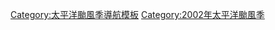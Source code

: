 <noinclude>{{NoteTA
|G1=TyphoonNew
|skin=typhoon
}}</noinclude>
{{風季導航模板
 |name=2002年太平洋颱風季
 |region=太平洋
 |year=2002
 |type=颱風
 |trackmap=2002 Pacific typhoon season summary.jpg
 |storms=
{{風季導航模板/風暴
 |intensity=TS
 |stormname=塔巴
 |linkname=2002年太平洋颱風季#熱帶風暴塔巴 (Tapah)
}}
{{風季導航模板/風暴
 |intensity=TD
 |stormname=無名
 |linkname=2002年太平洋颱風季#熱帶低氣壓
}}
{{風季導航模板/風暴
 |intensity=TY
 |stormname=米娜
 |linkname=2002年颱風米娜
}}
{{風季導航模板/風暴
 |intensity=TD
 |stormname=03W
 |linkname=2002年太平洋颱風季#熱帶低氣壓 03W
}}
{{風季導航模板/風暴
 |intensity=TD
 |stormname=04W
 |linkname=2002年太平洋颱風季#熱帶低氣壓 04W
}}
{{風季導航模板/風暴
 |intensity=TY
 |stormname=海貝思
 |linkname=2002年太平洋颱風季#颱風海貝思 (Hagibis)
}}
{{風季導航模板/風暴
 |intensity=TD
 |stormname=06W
 |linkname=2002年太平洋颱風季#熱帶低氣壓 06W
}}
{{風季導航模板/風暴
 |intensity=TD
 |stormname=無名
 |linkname=2002年太平洋颱風季#熱帶低氣壓_2
}}
{{風季導航模板/間隔}}
{{風季導航模板/風暴
 |intensity=TD
 |stormname=無名
 |linkname=2002年太平洋颱風季#熱帶低氣壓_3
}}
{{風季導航模板/風暴
 |intensity=STS
 |stormname=浣熊
 |linkname=2002年太平洋颱風季#強烈熱帶風暴浣熊 (Noguri)
}}
{{風季導航模板/風暴
 |intensity=TY
 |stormname=威马逊
 |linkname=颱風雷馬遜 (2002年)
}}
{{風季導航模板/風暴
 |intensity=TY
 |stormname=查特安
 |linkname=颱風查特安
}}
{{風季導航模板/風暴
 |intensity=TY
 |stormname=夏浪
 |linkname=颱風夏浪 (2002年)
}}
{{風季導航模板/風暴
 |intensity=TY
 |stormname=娜基莉
 |linkname=2002年太平洋颱風季#强烈热带风暴娜基莉（汉巴罗斯）
}}
{{風季導航模板/風暴
 |intensity=TY
 |stormname=風神
 |linkname=颱風風神 (2002年)
}}
{{風季導航模板/風暴
 |intensity=TD
 |stormname=13W
 |linkname=2002年太平洋颱風季#熱帶低氣壓 13W
}}
{{風季導航模板/間隔}}
{{風季導航模板/風暴
 |intensity=TY
 |stormname=凤凰
 |linkname=2002年太平洋颱風季#颱風鳳凰 (Fung-wong)
}}
{{風季導航模板/風暴
 |intensity=TS
 |stormname=海鸥
 |linkname=2002年太平洋颱風季#熱帶風暴海鷗 (Kalmaegi)
}}
{{風季導航模板/風暴
 |intensity=TD
 |stormname=無名
 |linkname=2002年太平洋颱風季#熱帶低氣壓_4
}}
{{風季導航模板/風暴
 |intensity=TD
 |stormname=無名
 |linkname=2002年太平洋颱風季#熱帶低氣壓_5
}}
{{風季導航模板/風暴
 |intensity=STS
 |stormname=北冕
 |linkname=強烈熱帶風暴北冕 (2002年)
}}
{{風季導航模板/風暴
 |intensity=TD
 |stormname=17W
 |linkname=2002年太平洋颱風季#熱帶低氣壓 17W
}}
{{風季導航模板/風暴
 |intensity=TD
 |stormname=18W
 |linkname=2002年太平洋颱風季#熱帶低氣壓_18W
}}
{{風季導航模板/風暴
 |intensity=TS
 |stormname=黃蜂
 |linkname=熱帶風暴黃蜂 (2002年)
}}
{{風季導航模板/間隔}}
{{風季導航模板/風暴
 |intensity=TY
 |stormname=巴蓬
 |linkname=2002年太平洋颱風季#颱風巴蓬 (Phanfone)
}}
{{風季導航模板/風暴
 |intensity=TY
 |stormname=鹿莎
 |linkname=颱風鹿莎
}}
{{風季導航模板/風暴
 |intensity=TY
 |stormname=森拉克
 |linkname=2002年颱風辛樂克
}}
{{風季導航模板/風暴
 |intensity=TY
 |stormname=艾利
 |linkname=2002年太平洋颱風季#颱風艾利 (Ele)
}}
{{風季導航模板/風暴
 |intensity=STS
 |stormname=黑格比
 |linkname=熱帶風暴黑格比 (2002年)
}}
{{風季導航模板/風暴
 |intensity=TD
 |stormname=無名
 |linkname=2002年太平洋颱風季#熱帶低氣壓_6
}}
{{風季導航模板/風暴
 |intensity=TD
 |stormname=蔷薇
 |linkname=2002年太平洋颱風季#熱帶風暴薔薇 (Changmi)
}}
{{風季導航模板/風暴
 |intensity=TD
 |stormname=無名
 |linkname=2002年太平洋颱風季#熱帶低氣壓_7
}}
{{風季導航模板/間隔}}
{{風季導航模板/風暴
 |intensity=TS
 |stormname=米克拉
 |linkname=2002年太平洋颱風季#熱帶風暴米克拉 (Mekkhala)
}}
{{風季導航模板/風暴
 |intensity=TY
 |stormname=海高斯
 |linkname=颱風海高斯 (2002年)
}}
{{風季導航模板/風暴
 |intensity=STS
 |stormname=巴威
 |linkname=2002年太平洋颱風季#強烈熱帶風暴巴威 (Bavi)
}}
{{風季導航模板/風暴
 |intensity=TD
 |stormname=無名
 |linkname=2002年太平洋颱風季#熱帶低氣壓_8
}}
{{風季導航模板/風暴
 |intensity=TD
 |stormname=27W
 |linkname=2002年太平洋颱風季#熱帶低氣壓 27W
}}
{{風季導航模板/風暴
 |intensity=TD
 |stormname=28W
 |linkname=2002年太平洋颱風季#熱帶低氣壓 28W
}}
{{風季導航模板/風暴
 |intensity=TD
 |stormname=無名
 |linkname=2002年太平洋颱風季#熱帶低氣壓_9
}}
{{風季導航模板/風暴
 |intensity=STS
 |stormname=美莎克
 |linkname=2002年太平洋颱風季#強烈熱帶風暴美莎克 (Maysak)
}}
{{風季導航模板/間隔}}
{{風季導航模板/風暴
 |intensity=TY
 |stormname=胡高
 |linkname=2002年太平洋颱風季#颱風胡高 (Huko)
}}
{{風季導航模板/風暴
 |intensity=TY
 |stormname=海神
 |linkname=2002年太平洋颱風季#颱風海神 (Haishen)
}}
{{風季導航模板/風暴
 |intensity=TD
 |stormname=無名
 |linkname=2002年太平洋颱風季#熱帶低氣壓_10
}}
{{風季導航模板/風暴
 |intensity=TY
 |stormname=鳳仙
 |linkname=颱風鳳仙
}}
}}

<noinclude>[[Category:太平洋颱風季導航模板]]</noinclude>
[[Category:2002年太平洋颱風季]]